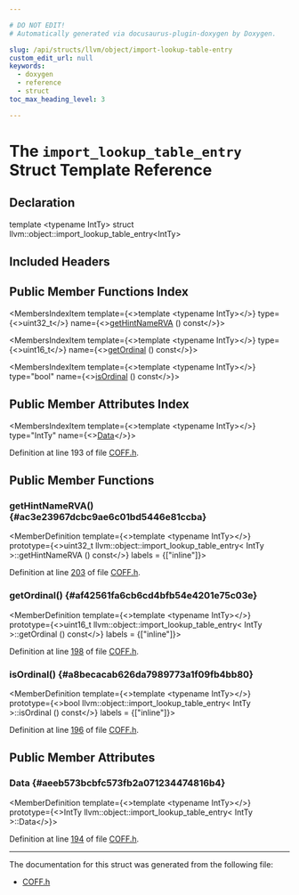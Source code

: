 ```yaml
---

# DO NOT EDIT!
# Automatically generated via docusaurus-plugin-doxygen by Doxygen.

slug: /api/structs/llvm/object/import-lookup-table-entry
custom_edit_url: null
keywords:
  - doxygen
  - reference
  - struct
toc_max_heading_level: 3

---
```





# The `import_lookup_table_entry` Struct Template Reference

<DoxygenPage pluginConfig={pluginConfig}>



## Declaration

<CodeBlock>template &lt;typename IntTy&gt;
struct llvm::object::import_lookup_table_entry&lt;IntTy&gt;</CodeBlock>

## Included Headers

<IncludesList>
<IncludesListItem
  filePath="llvm/Object/COFF.h"
  permalink="/docs/api/files/include/include/llvm/include/llvm/object/coff-h"
  isLocal="true" />
</IncludesList>

## Public Member Functions Index

<MembersIndex>

<MembersIndexItem
  template={<>template &lt;typename IntTy&gt;</>}
  type={<>uint32&#95;t</>}
  name={<><a href="#ac3e23967dcbc9ae6c01bd5446e81ccba">getHintNameRVA</a> () const</>}>
</MembersIndexItem>

<MembersIndexItem
  template={<>template &lt;typename IntTy&gt;</>}
  type={<>uint16&#95;t</>}
  name={<><a href="#af42561fa6cb6cd4bfb54e4201e75c03e">getOrdinal</a> () const</>}>
</MembersIndexItem>

<MembersIndexItem
  template={<>template &lt;typename IntTy&gt;</>}
  type="bool"
  name={<><a href="#a8becacab626da7989773a1f09fb4bb80">isOrdinal</a> () const</>}>
</MembersIndexItem>

</MembersIndex>

## Public Member Attributes Index

<MembersIndex>

<MembersIndexItem
  template={<>template &lt;typename IntTy&gt;</>}
  type="IntTy"
  name={<><a href="#aeeb573bcbfc573fb2a071234474816b4">Data</a></>}>
</MembersIndexItem>

</MembersIndex>


Definition at line 193 of file <a href="/docs/api/files/include/include/llvm/include/llvm/object/coff-h">COFF.h</a>.

<SectionDefinition>

## Public Member Functions

### getHintNameRVA() {#ac3e23967dcbc9ae6c01bd5446e81ccba}

<MemberDefinition
  template={<>template &lt;typename IntTy&gt;</>}
  prototype={<>uint32&#95;t llvm::object::import&#95;lookup&#95;table&#95;entry&lt; IntTy &gt;::getHintNameRVA () const</>}
  labels = {["inline"]}>

Definition at line <a href="/docs/api/files/include/include/llvm/include/llvm/object/coff-h/#l00203">203</a> of file <a href="/docs/api/files/include/include/llvm/include/llvm/object/coff-h">COFF.h</a>.
</MemberDefinition>

### getOrdinal() {#af42561fa6cb6cd4bfb54e4201e75c03e}

<MemberDefinition
  template={<>template &lt;typename IntTy&gt;</>}
  prototype={<>uint16&#95;t llvm::object::import&#95;lookup&#95;table&#95;entry&lt; IntTy &gt;::getOrdinal () const</>}
  labels = {["inline"]}>

Definition at line <a href="/docs/api/files/include/include/llvm/include/llvm/object/coff-h/#l00198">198</a> of file <a href="/docs/api/files/include/include/llvm/include/llvm/object/coff-h">COFF.h</a>.
</MemberDefinition>

### isOrdinal() {#a8becacab626da7989773a1f09fb4bb80}

<MemberDefinition
  template={<>template &lt;typename IntTy&gt;</>}
  prototype={<>bool llvm::object::import&#95;lookup&#95;table&#95;entry&lt; IntTy &gt;::isOrdinal () const</>}
  labels = {["inline"]}>

Definition at line <a href="/docs/api/files/include/include/llvm/include/llvm/object/coff-h/#l00196">196</a> of file <a href="/docs/api/files/include/include/llvm/include/llvm/object/coff-h">COFF.h</a>.
</MemberDefinition>

</SectionDefinition>

<SectionDefinition>

## Public Member Attributes

### Data {#aeeb573bcbfc573fb2a071234474816b4}

<MemberDefinition
  template={<>template &lt;typename IntTy&gt;</>}
  prototype={<>IntTy llvm::object::import&#95;lookup&#95;table&#95;entry&lt; IntTy &gt;::Data</>}>

Definition at line <a href="/docs/api/files/include/include/llvm/include/llvm/object/coff-h/#l00194">194</a> of file <a href="/docs/api/files/include/include/llvm/include/llvm/object/coff-h">COFF.h</a>.
</MemberDefinition>

</SectionDefinition>

<hr/>

The documentation for this struct was generated from the following file:

<ul>
<li><a href="/docs/api/files/include/include/llvm/include/llvm/object/coff-h">COFF.h</a></li>
</ul>

</DoxygenPage>
